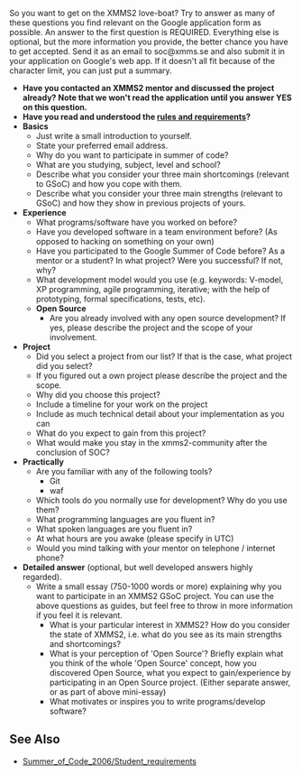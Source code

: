 {{Template:Discussion}}

So you want to get on the XMMS2 love-boat? Try to answer as many of these questions you find relevant on the Google application form as possible. An answer to the first question is REQUIRED. Everything else is optional, but the more information you provide, the better chance you have to get accepted. Send it as an email to soc@xmms.se and also submit it in your application on Google's web app. If it doesn't all fit because of the character limit, you can just put a summary.

* '''Have you contacted an XMMS2 mentor and discussed the project already? Note that we won't read the application until you answer YES on this question.'''
* '''Have you read and understood the [[Summer of Code 2008/Student requirements|rules and requirements]]?'''
* '''Basics'''
** Just write a small introduction to yourself.
** State your preferred email address.
** Why do you want to participate in summer of code?
** What are you studying, subject, level and school?
** Describe what you consider your three main shortcomings (relevant to GSoC) and how you cope with them.
** Describe what you consider your three main strengths (relevant to GSoC) and how they show in previous projects of yours.
* '''Experience'''
** What programs/software have you worked on before?
** Have you developed software in a team environment before? (As opposed to hacking on something on your own)
** Have you participated to the Google Summer of Code before? As a mentor or a student? In what project? Were you successful? If not, why?
** What development model would you use (e.g. keywords: V-model, XP programming, agile programming, iterative; with the help of prototyping, formal specifications, tests, etc).
** '''Open Source'''
*** Are you already involved with any open source development? If yes, please describe the project and the scope of your involvement.
* '''Project'''
** Did you select a project from our list? If that is the case, what project did you select?
** If you figured out a own project please describe the project and the scope.
** Why did you choose this project?
** Include a timeline for your work on the project
** Include as much technical detail about your implementation as you can
** What do you expect to gain from this project?
** What would make you stay in the xmms2-community after the conclusion of SOC?
* '''Practically'''
** Are you familiar with any of the following tools?
*** Git
*** waf
** Which tools do you normally use for development? Why do you use them?
** What programming languages are you fluent in?
** What spoken languages are you fluent in?
** At what hours are you awake (please specify in UTC)
** Would you mind talking with your mentor on telephone / internet phone?
* '''Detailed answer''' (optional, but well developed answers highly regarded).
** Write a small essay (750-1000 words or more) explaining why you want to participate in an XMMS2 GSoC project. You can use the above questions as guides, but feel free to throw in more information if you feel it is relevant.
*** What is your particular interest in XMMS2? How do you consider the state of XMMS2, i.e. what do you see as its main strengths and shortcomings?
*** What is your perception of 'Open Source'? Briefly explain what you think of the whole 'Open Source' concept, how you discovered Open Source, what you expect to gain/experience by participating in an Open Source project. (Either separate answer, or as part of above mini-essay)
*** What motivates or inspires you to write programs/develop software?

== See Also ==
* [[Summer_of_Code_2006/Student_requirements]]